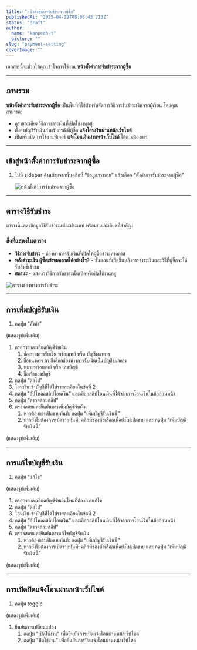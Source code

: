 ```yaml
---
title: "หน้าตั้งค่าการรับชำระจากผู้ซื้อ"
publishedAt: "2025-04-29T08:08:43.713Z"
status: "draft"
author:
  name: "kanpech-t"
  picture: ""
slug: "payment-setting"
coverImage: ""
---
```


เอกสารนี้จะช่วยให้คุณเข้าใจการใช้งาน **หน้าตั้งค่าการรับชำระจากผู้ซื้อ**

---

## ภาพรวม

**หน้าตั้งค่าการรับชำระจากผู้ซื้อ** เป็นพื้นที่ที่ใช้สำหรับจัดการวิธีการรับชำระเงินจากผู้เรียน โดยคุณสามารถ:

- ดูรายละเอียดวิธีการชำระเงินที่เปิดใช้งานอยู่
- ตั้งค่าบัญชีรับเงินสำหรับกรณีที่ผู้ซื้อ **แจ้งโอนเงินผ่านหน้าเว็บไซต์**
- เปิดหรือปิดการใช้งานฟีเจอร์ **แจ้งโอนเงินผ่านหน้าเว็บไซต์** ได้ตามต้องการ

---

## **เข้าสู่**หน้าตั้งค่าการรับชำระจากผู้ซื้อ

1. ไปที่ sidebar ด้านซ้ายจากนั้นคลิกที่ “ข้อมูลการขาย” แล้วเลือก “ตั้งค่าการรับชำระจากผู้ซื้อ”

   ![หน้าตั้งค่าการรับชำระจากผู้ซื้อ](https://document-assets.st-th-1.byteark.com/payment-setting%2Fpayment-setting-page.png)

---

## ตารางวิธีรับชำระ

ตารางนี้แสดงข้อมูลวิธีรับชำระแต่ละประเภท พร้อมรายละเอียดที่สำคัญ:

### สิ่งที่แสดงในตาราง

- **วิธีการรับชำระ** - ช่องทางการรับเงินที่เปิดให้ผู้ซื้อชำระค่าคลาส
- **หลังชำระเงิน ผู้ซื้อเข้าชมคลาสได้อย่างไร?** - ขั้นตอนที่เกิดขึ้นหลังการชำระเงินและวิธีที่ผู้ซื้อจะได้รับสิทธิ์เข้าชม
- **สถานะ** - แสดงว่าวิธีการรับชำระนั้นเปิดหรือปิดใช้งานอยู่

![ตารางช่องทางการรับชำระ](https://document-assets.st-th-1.byteark.com/payment-setting%2Fpayment-setting-table.png)

---

## การเพิ่มบัญชีรับเงิน

1. กดปุ่ม “ตั้งค่า”

(แสดงรูปเพิ่มเติม)

1. กรอกรายละเอียดบัญชีรับเงิน
   1. ช่องทางการรับเงิน พร้อมเพย์ หรือ บัญชีธนาคาร
   2. ชื่อธนาคาร กรณีเลือกช่องทางการรับเงินเป็นบัญชีธนาคาร
   3. หมายพร้อมเพย์ หรือ เลขบัญชี
   4. ชื่อเจ้าของบัญชี
2. กดปุ่ม “ต่อไป”
3. โอนเงินเข้าบัญชีที่ได้ใส่รายละเอียดในข้อที่ 2
4. กดปุ่ม “อัปโหลดสลิปโอนเงิน” และเลือกสลิปโอนเงินที่ได้จากการโอนเงินในข้อก่อนหน้า
5. กดปุ่ม “ตรวจสอบสลิป”
6. ตรวจสอบและยืนยันการเพิ่มบัญชีรับเงิน
   1. หากต้องการเปิดขายทันที: กดปุ่ม “เพิ่มบัญชีรับเงินนี้”
   2. หากยังไม่ต้องการเปิดขายทันที: คลิกที่ช่องตัวเลือกเพื่อยังไม่เปิดขาย และ กดปุ่ม “เพิ่มบัญชีรับเงินนี้”

(แสดงรูปเพิ่มเติม)

---

## การแก้ไขบัญชีรับเงิน

1. กดปุ่ม “แก้ไข”

(แสดงรูปเพิ่มเติม)

1. กรอกรายละเอียดบัญชีรับเงินใหม่ที่ต้องการแก้ไข
2. กดปุ่ม “ต่อไป”
3. โอนเงินเข้าบัญชีที่ได้ใส่รายละเอียดในข้อที่ 2
4. กดปุ่ม “อัปโหลดสลิปโอนเงิน” และเลือกสลิปโอนเงินที่ได้จากการโอนเงินในข้อก่อนหน้า
5. กดปุ่ม “ตรวจสอบสลิป”
6. ตรวจสอบและยืนยันการแก้ไขบัญชีรับเงิน
   1. หากต้องการเปิดขายทันที: กดปุ่ม “เพิ่มบัญชีรับเงินนี้”
   2. หากยังไม่ต้องการเปิดขายทันที: คลิกที่ช่องตัวเลือกเพื่อยังไม่เปิดขาย และ กดปุ่ม “เพิ่มบัญชีรับเงินนี้”

(แสดงรูปเพิ่มเติม)

---

## การเปิดปิดแจ้งโอนผ่านหน้าเว็ปไซต์

1. กดปุ่ม toggle

(แสดงรูปเพิ่มเติม)

1. ยืนยันการเปลี่ยนแปลง
   1. กดปุ่ม "เปิดใช้งาน" เพื่อยืนยันการเปิดแจ้งโอนผ่านหน้าเว็ปไซต์
   2. กดปุ่ม "ปิดใช้งาน" เพื่อยืนยันการปิดแจ้งโอนผ่านหน้าเว็ปไซต์